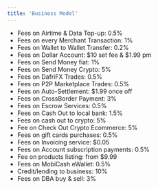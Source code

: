 ```yaml
---
title: 'Business Model'
---
```


- Fees on Airtime & Data Top-up: 0.5%
- Fees on every Merchant Transaction: 1%
- Fees on Wallet to Wallet Transfer: 0.2%
- Fees on Dollar Account: &dollar;10 set fee & &dollar;1.99 pm
- Fees on Send Money fiat: 1%
- Fees on Send Money Crypto: 5%
- Fees on DafriFX Trades: 0.5%
- Fees on P2P Marketplace Trades: 0.5%
- Fees on Auto-Settlement: &dollar;1.99 once off
- Fees on CrossBorder Payment: 3%
- Fees on Escrow Services: 0.5%
- Fees on Cash Out to local bank: 1.5%
- Fees on cash out to crypto: 5%
- Fee on Check Out Crypto Ecommerce: 5%
- Fees on gift cards purchases: 0.5%
- Fees on Invoicing service: &dollar;0.05
- Fees on Account subscription payments: 0.5%
- Fee on products listing: from &dollar;9.99
- Fees on MobiCash eWallet: 0.5%
- Credit/lending to business: 10%
- Fees on DBA buy & sell: 3% 